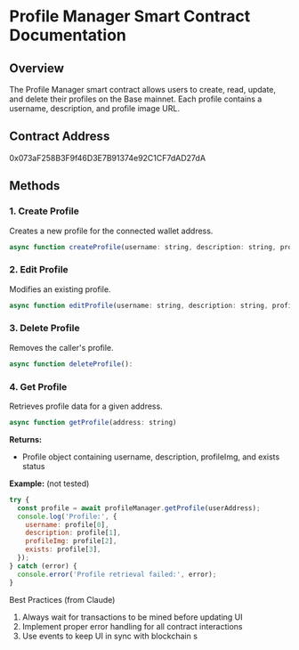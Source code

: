 # Profile Manager Smart Contract Documentation

## Overview

The Profile Manager smart contract allows users to create, read, update, and delete their profiles on the Base mainnet. Each profile contains a username, description, and profile image URL.

## Contract Address

0x073aF258B3F9f46D3E7B91374e92C1CF7dAD27dA

## Methods

### 1. Create Profile

Creates a new profile for the connected wallet address.

```javascript
async function createProfile(username: string, description: string, profileImg: string):
```

### 2. Edit Profile

Modifies an existing profile.

```javascript
async function editProfile(username: string, description: string, profileImg: string):
```

### 3. Delete Profile

Removes the caller's profile.

```javascript
async function deleteProfile():
```

### 4. Get Profile

Retrieves profile data for a given address.

```javascript
async function getProfile(address: string)
```

**Returns:**

- Profile object containing username, description, profileImg, and exists status

**Example:** (not tested)

```javascript
try {
  const profile = await profileManager.getProfile(userAddress);
  console.log('Profile:', {
    username: profile[0],
    description: profile[1],
    profileImg: profile[2],
    exists: profile[3],
  });
} catch (error) {
  console.error('Profile retrieval failed:', error);
}
```

Best Practices (from Claude)

1. Always wait for transactions to be mined before updating UI
2. Implement proper error handling for all contract interactions
3. Use events to keep UI in sync with blockchain s
